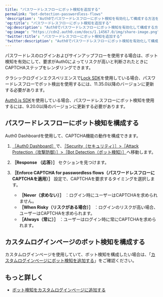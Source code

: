 ```yaml
---
title: "パスワードレスフローにボット検知を追加する"
permalink: "bot-detection-passwordless-flows"
'description': "Auth0でパスワードレスフローにボット検知を有効化して構成する方法を説明します。"
'og:title': "パスワードレスフローにボット検知を追加する"
'og:description': "Auth0でパスワードレスフローにボット検知を有効化して構成する方法を説明します。"
'og:image': "https://cdn2.auth0.com/docs/1.14567.0/img/share-image.png"
'twitter:title': "パスワードレスフローにボット検知を追加する"
'twitter:description': "Auth0でパスワードレスフローにボット検知を有効化して構成する方法を説明します。"
---
```


パスワードレスのログインおよびサインアップフローを使用する場合は、ボット検知を有効にして、要求がAuth0によってリスクが高いと判断されたときにCAPTCHAステップをレンダリングできます。

<Warning>

クラシックログインエクスペリエンスで[Lock SDK](https://auth0.com/docs/libraries/lock)を使用している場合、パスワードレスフローでボット検出を使用するには、11.35.0以降のバージョンに更新する必要があります。

[Auth0.js SDK](https://auth0.com/docs/libraries/auth0js)を使用している場合、パスワードレスフローにボット検知を使用するには、9.20.0以降のバージョンに更新する必要があります。

</Warning>

## パスワードレスフローにボット検知を構成する

<Tooltip data-tooltip-id="react-containers-DefinitionTooltip-0" href="/ja-jp/glossary?term=auth0-dashboard" tip="Auth0 Dashboard: サービスを構成するためのAuth0の主製品。" cta="用語集の表示">Auth0 Dashboard</Tooltip>を使用して、CAPTCHA機能の動作を構成できます。

1. [［Auth0 Dashboard］](https://manage.auth0.com/dashboard)で、[［Security（セキュリティ）］>［Attack Protection（攻撃防御）］>［Bot Detection（ボット検知）］](https://manage.auth0.com/dashboard/#/security/attack-protection/bot-detection)へ移動します。
2. **［Response （応答）］** セクションを見つけます。
3. **［Enforce CAPTCHA for passwordless flows（パスワードレスフローにCAPTCHAを適用）］** 設定で、CAPTCHAを要求するタイミングを選択します。

   * **［Never（求めない）］** ：ログイン時にユーザーはCAPTCHAを求められません。
   * **［When Risky（リスクがある場合）］** ：ログインのリスクが高い場合、ユーザーはCAPTCHAを求められます。
   * **［Always（常に）］** ：ユーザーはログイン時に常にCAPTCHAを求められます。

## カスタムログインページのボット検知を構成する

カスタムログインページを使用していて、ボット検知を構成したい場合は、「[カスタムログインページにボット検知を追加する](/ja-jp/secure/attack-protection/bot-detection/bot-detection-custom-login-pages)」をご確認ください。

## もっと詳しく

* [ボット検知をカスタムログインページに追加する](/ja-jp/secure/attack-protection/bot-detection/bot-detection-custom-login-pages)